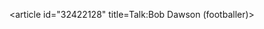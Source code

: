 <article id="32422128" title=Talk:Bob Dawson (footballer)>
	<talkpage id="32422128" title="Talk:Bob Dawson (footballer)">
{{WPBiography|living=yes|class=stub|listas=Dawson, Bob}}
{{WP Australia|afl=yes|class=stub|importance=low|afl-importance=low}}
	</talkpage>
</article>